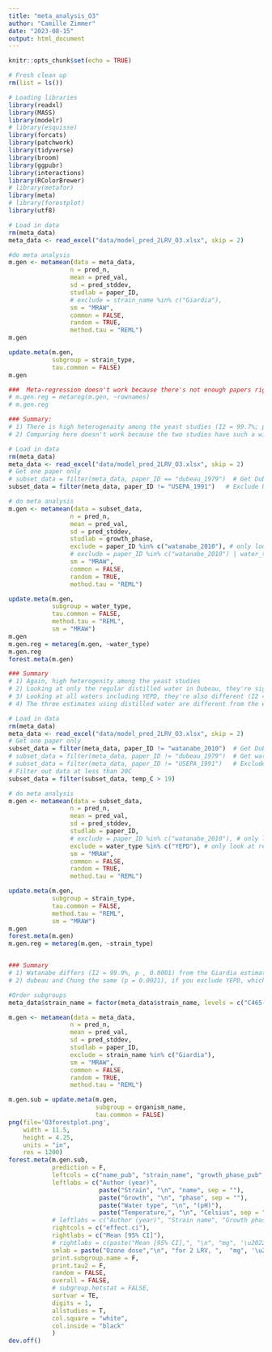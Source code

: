 ```yaml
---
title: "meta_analysis_O3"
author: "Camille Zimmer"
date: "2023-08-15"
output: html_document
---
```


```r
knitr::opts_chunk$set(echo = TRUE)

# Fresh clean up
rm(list = ls())

# Loading libraries
library(readxl)
library(MASS)
library(modelr)
# library(esquisse)
library(forcats)
library(patchwork)
library(tidyverse)
library(broom)
library(ggpubr)
library(interactions)
library(RColorBrewer)
# library(metafor)
library(meta)
# library(forestplot)
library(utf8)

```

```r
# Load in data
rm(meta_data)
meta_data <- read_excel("data/model_pred_2LRV_O3.xlsx", skip = 2)

#do meta analysis
m.gen <- metamean(data = meta_data,
                 n = pred_n,
                 mean = pred_val,
                 sd = pred_stddev,
                 studlab = paper_ID,
                 # exclude = strain_name %in% c("Giardia"),
                 sm = "MRAW",
                 common = FALSE,
                 random = TRUE, 
                 method.tau = "REML")
m.gen

update.meta(m.gen,
            subgroup = strain_type,
            tau.common = FALSE)
m.gen

###  Meta-regression doesn't work because there's not enough papers right now  ### 
# m.gen.reg = metareg(m.gen, ~rownames)
# m.gen.reg

### Summary: 
# 1) There is high heterogenaity among the yeast studies (I2 = 99.7%; p = 0)
# 2) Comparing here doesn't work because the two studies have such a wide CI, it returns a non-sig p value which is bananas.

```

```r
# Load in data
rm(meta_data)
meta_data <- read_excel("data/model_pred_2LRV_O3.xlsx", skip = 2)
# Get one paper only
# subset_data = filter(meta_data, paper_ID == "dubeau_1979")  # Get Dubeau
subset_data = filter(meta_data, paper_ID != "USEPA_1991")   # Exclude USEPA

# do meta analysis
m.gen <- metamean(data = subset_data,
                 n = pred_n,
                 mean = pred_val,
                 sd = pred_stddev,
                 studlab = growth_phase,
                 exclude = paper_ID %in% c("watanabe_2010"), # only look at Dubeau studies in regular distilled water, not broth
                 # exclude = paper_ID %in% c("watanabe_2010") | water_type %in% c("YEPD"), # only look at Dubeau studies in regular distilled water, not broth
                 sm = "MRAW",
                 common = FALSE,
                 random = TRUE, 
                 method.tau = "REML")

update.meta(m.gen, 
            subgroup = water_type, 
            tau.common = FALSE, 
            method.tau = "REML",
            sm = "MRAW")
m.gen
m.gen.reg = metareg(m.gen, ~water_type)
m.gen.reg
forest.meta(m.gen)

### Summary
# 1) Again, high heterogenity among the yeast studies
# 2) Looking at only the regular distilled water in Dubeau, they're significantly different (I2 = 99.5%, p < 0.0001) i.e., growth phases are different
# 3) Looking at all waters including YEPD, they're also different (I2 = 99.3%, p < 0.0001)
# 4) The three estimates using distilled water are different from the estimate using YEPD (p < 0.0001, mean difference = 8299.5)

```


```r
# Load in data
rm(meta_data)
meta_data <- read_excel("data/model_pred_2LRV_O3.xlsx", skip = 2)
# Get one paper only
subset_data = filter(meta_data, paper_ID != "watanabe_2010")  # Get Dubeau and USEPA
# subset_data = filter(meta_data, paper_ID != "dubeau_1979")  # Get watanabe and USEPA
# subset_data = filter(meta_data, paper_ID != "USEPA_1991")   # Exclude USEPA
# Filter out data at less than 20C
subset_data = filter(subset_data, temp_C > 19)

# do meta analysis
m.gen <- metamean(data = subset_data,
                 n = pred_n,
                 mean = pred_val,
                 sd = pred_stddev,
                 studlab = paper_ID,
                 # exclude = paper_ID %in% c("watanabe_2010"), # only look at Dubeau studies in regular distilled water, not broth
                 exclude = water_type %in% c("YEPD"), # only look at regular distilled water, not broth
                 sm = "MRAW",
                 common = FALSE,
                 random = TRUE, 
                 method.tau = "REML")

update.meta(m.gen, 
            subgroup = strain_type, 
            tau.common = FALSE, 
            method.tau = "REML",
            sm = "MRAW")
m.gen
forest.meta(m.gen)
m.gen.reg = metareg(m.gen, ~strain_type)


### Summary
# 1) Watanabe differs (I2 = 99.9%, p , 0.0001) from the Giardia estimates by the USEPA, 20 and 25 C only
# 2) dubeau and Chung the same (p = 0.0021), if you exclude YEPD, which I think we should. If you include YEPD the CI is so massive (encompassing zero) that you get no stat diff

```

```r

#Order subgroups
meta_data$strain_name = factor(meta_data$strain_name, levels = c("C465-7A", "NBRC1046", "Giardia"))

m.gen <- metamean(data = meta_data,
                 n = pred_n,
                 mean = pred_val,
                 sd = pred_stddev,
                 studlab = paper_ID,
                 exclude = strain_name %in% c("Giardia"),
                 sm = "MRAW",
                 common = FALSE,
                 random = TRUE, 
                 method.tau = "REML")

m.gen.sub = update.meta(m.gen, 
                        subgroup = organism_name, 
                        tau.common = FALSE)
png(file='O3forestplot.png', 
    width = 11.5, 
    height = 4.25,
    units = "in", 
    res = 1200)
forest.meta(m.gen.sub, 
            prediction = F, 
            leftcols = c("name_pub", "strain_name", "growth_phase_pub", "water_type_pub", "temp_C"), 
            leftlabs = c("Author (year)",
                         paste("Strain", "\n", "name", sep = ""),
                         paste("Growth", "\n", "phase", sep = ""),
                         paste("Water type", "\n", "(pH)"), 
                         paste("Temperature,", "\n", "Celsius", sep = "")), 
            # leftlabs = c("Author (year)", "Strain name", "Growth phase", "Water type (pH)", "Temperature, Celsius"), 
            rightcols = c("effect.ci"),
            rightlabs = c("Mean [95% CI]"), 
            # rightlabs = c(paste("Mean [95% CI],", "\n", "mg", '\u2022', "min/L", sep = "")), 
            smlab = paste("Ozone dose","\n", "for 2 LRV, ",  "mg", '\u2022', "min/L", sep = ""), 
            print.subgroup.name = F,
            print.tau2 = F, 
            random = FALSE,
            overall = FALSE,
            # subgroup.hetstat = FALSE, 
            sortvar = TE,
            digits = 1, 
            allstudies = T, 
            col.square = "white",
            col.inside = "black"
            )
dev.off() 

```
